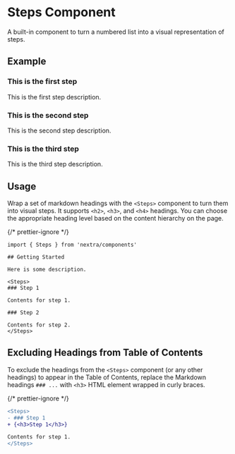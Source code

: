 
# Steps Component

A built-in component to turn a numbered list into a visual representation of
steps.

## Example

<Steps>

### This is the first step

This is the first step description.

### This is the second step

This is the second step description.

### This is the third step

This is the third step description.

</Steps>

## Usage

Wrap a set of markdown headings with the `<Steps>` component to turn them into
visual steps. It supports `<h2>`, `<h3>`, and `<h4>` headings. You can choose
the appropriate heading level based on the content hierarchy on the page.

{/* prettier-ignore */}
```mdx filename="MDX" {7-15}
import { Steps } from 'nextra/components'

## Getting Started

Here is some description.

<Steps>
### Step 1

Contents for step 1.

### Step 2

Contents for step 2.
</Steps>
```

## Excluding Headings from Table of Contents

To exclude the headings from the `<Steps>` component (or any other headings) to
appear in the Table of Contents, replace the Markdown headings `### ...` with
`<h3>` HTML element wrapped in curly braces.

{/* prettier-ignore */}
```diff filename="MDX"
<Steps>
- ### Step 1
+ {<h3>Step 1</h3>}

Contents for step 1.
</Steps>
```
